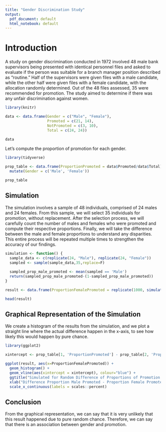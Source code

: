 ```yaml
---
title: "Gender Discrimination Study"
output:
  pdf_document: default
  html_notebook: default
---
```


# Introduction

A study on gender discrimination conducted in 1972 involved 48 male bank supervisors being presented with identical personnel files and asked to evaluate if the person was suitable for a branch manager position described as "routine." Half of the supervisors were given files with a male candidate, while the other half were given files with a female candidate, with the allocation randomly determined. Out of the 48 files assessed, 35 were recommended for promotion. The study aimed to determine if there was any unfair discrimination against women.

```r
library(knitr)

data <- data.frame(Gender = c("Male", "Female"),
                   Promoted = c(21, 14),
                   NotPromoted = c(3, 10),
                   Total = c(24, 24))

data
```

Let's compute the proportion of promotion for each gender.

```r
library(tidyverse)

prop_table <- data.frame(ProportionPromoted = data$Promoted/data$Total) %>%
  mutate(Gender = c('Male', 'Female'))

prop_table
```
## Simulation

The simulation involves a sample of 48 individuals, comprised of 24 males and 24 females. From this sample, we will select 35 individuals for promotion, without replacement.
After the selection process, we will carefully count the number of males and females who were promoted and compute their respective proportions. Finally, we will take the difference between the male and female proportions to understand any disparities. This entire process will be repeated multiple times to strengthen the accuracy of our findings.


```r
simulation <- function() {
  sample_data <- c(replicate(24, "Male"), replicate(24, "Female"))
  sampled <- sample(sample_data,35,replace=F)
  
  sampled_prop_male_promoted <- mean(sampled == 'Male')
  return(sampled_prop_male_promoted-(1-sampled_prop_male_promoted))
}

result <- data.frame(ProportionFemalePromoted = replicate(1000, simulation()))

head(result)
```
## Graphical Representation of the Simulation

We create a histogram of the results from the simulation, and we plot a straight line where the actual difference happen in the x-axis, to see how likely this would happen by pure chance.

```r
library(ggplot2)

xintercept <- prop_table[1, 'ProportionPromoted'] - prop_table[2, 'ProportionPromoted']

ggplot(result, aes(x=ProportionFemalePromoted)) +
  geom_histogram() +
  geom_vline(aes(xintercept = xintercept), colour="blue") +
  ggtitle("Simulated for Random Difference of Proportions of Promotion by Gender") +
  xlab("Difference Proportion Male Promoted - Proportion Female Promoted") +
  scale_x_continuous(labels = scales::percent)

```

## Conclusion

From the graphical representation, we can say that it is very unlikely that this result happened due to pure random chance. Therefore, we can say that there is an association between gender and promotion. 

